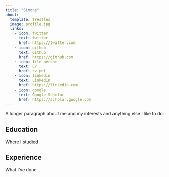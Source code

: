 ```yaml
---
title: "Simone"
about:
  template: trestles
  image: profile.jpg
  links:
    - icon: twitter
      text: twitter
      href: https://twitter.com
    - icon: github
      text: Github
      href: https://github.com
    - icon: file-person
      text: CV
      href: cv.pdf
    - icon: linkedin
      text: LinkedIn
      href: https://linkedin.com
    - icon: google
      text: Google Scholar
      href: https://scholar.google.com
---
```


 A longer paragraph about me and my interests and anything else I like to do.

## Education

Where I studied

## Experience

What I've done